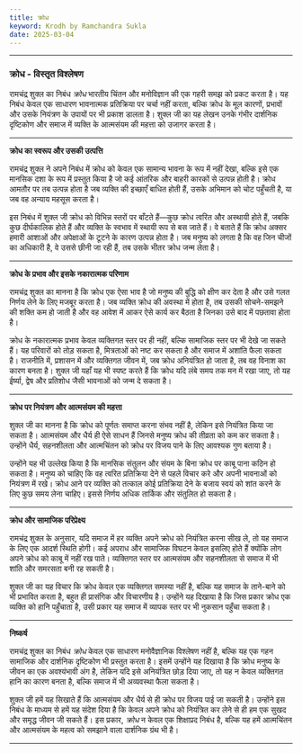 ```yaml
---
title: क्रोध
keyword: Krodh by Ramchandra Sukla
date: 2025-03-04
---
```


---

### क्रोध - विस्तृत विश्लेषण

रामचंद्र शुक्ल का निबंध _क्रोध_ भारतीय चिंतन और मनोविज्ञान की एक गहरी समझ को प्रकट करता है। यह निबंध केवल एक साधारण भावनात्मक प्रतिक्रिया पर चर्चा नहीं करता, बल्कि क्रोध के मूल कारणों, प्रभावों और उसके नियंत्रण के उपायों पर भी प्रकाश डालता है। शुक्ल जी का यह लेखन उनके गंभीर दार्शनिक दृष्टिकोण और समाज में व्यक्ति के आत्मसंयम की महत्ता को उजागर करता है।

---

**क्रोध का स्वरूप और उसकी उत्पत्ति**

रामचंद्र शुक्ल ने अपने निबंध में क्रोध को केवल एक सामान्य भावना के रूप में नहीं देखा, बल्कि इसे एक मानसिक दशा के रूप में प्रस्तुत किया है जो कई आंतरिक और बाहरी कारकों से उत्पन्न होती है। क्रोध आमतौर पर तब उत्पन्न होता है जब व्यक्ति की इच्छाएँ बाधित होती हैं, उसके अभिमान को चोट पहुँचती है, या जब वह अन्याय महसूस करता है।

इस निबंध में शुक्ल जी क्रोध को विभिन्न स्तरों पर बाँटते हैं—कुछ क्रोध त्वरित और अस्थायी होते हैं, जबकि कुछ दीर्घकालिक होते हैं और व्यक्ति के स्वभाव में स्थायी रूप से बस जाते हैं। वे बताते हैं कि क्रोध अक्सर हमारी आशाओं और अपेक्षाओं के टूटने के कारण उत्पन्न होता है। जब मनुष्य को लगता है कि वह जिन चीजों का अधिकारी है, वे उससे छीनी जा रही हैं, तब उसके भीतर क्रोध जन्म लेता है।

---

**क्रोध के प्रभाव और इसके नकारात्मक परिणाम**

रामचंद्र शुक्ल का मानना है कि क्रोध एक ऐसा भाव है जो मनुष्य की बुद्धि को क्षीण कर देता है और उसे गलत निर्णय लेने के लिए मजबूर करता है। जब व्यक्ति क्रोध की अवस्था में होता है, तब उसकी सोचने-समझने की शक्ति कम हो जाती है और वह आवेश में आकर ऐसे कार्य कर बैठता है जिनका उसे बाद में पछतावा होता है।

क्रोध के नकारात्मक प्रभाव केवल व्यक्तिगत स्तर पर ही नहीं, बल्कि सामाजिक स्तर पर भी देखे जा सकते हैं। यह परिवारों को तोड़ सकता है, मित्रताओं को नष्ट कर सकता है और समाज में अशांति फैला सकता है। राजनीति में, प्रशासन में और व्यक्तिगत जीवन में, जब क्रोध अनियंत्रित हो जाता है, तब वह विनाश का कारण बनता है। शुक्ल जी यहाँ यह भी स्पष्ट करते हैं कि क्रोध यदि लंबे समय तक मन में रखा जाए, तो यह ईर्ष्या, द्वेष और प्रतिशोध जैसी भावनाओं को जन्म दे सकता है।

---

**क्रोध पर नियंत्रण और आत्मसंयम की महत्ता**

शुक्ल जी का मानना है कि क्रोध को पूर्णतः समाप्त करना संभव नहीं है, लेकिन इसे नियंत्रित किया जा सकता है। आत्मसंयम और धैर्य ही ऐसे साधन हैं जिनसे मनुष्य क्रोध की तीव्रता को कम कर सकता है। उन्होंने धैर्य, सहनशीलता और आत्मचिंतन को क्रोध पर विजय पाने के लिए आवश्यक गुण बताया है।

उन्होंने यह भी उल्लेख किया है कि मानसिक संतुलन और संयम के बिना क्रोध पर काबू पाना कठिन हो सकता है। मनुष्य को चाहिए कि वह त्वरित प्रतिक्रिया देने से पहले विचार करे और अपनी भावनाओं को नियंत्रण में रखे। क्रोध आने पर व्यक्ति को तत्काल कोई प्रतिक्रिया देने के बजाय स्वयं को शांत करने के लिए कुछ समय लेना चाहिए। इससे निर्णय अधिक तार्किक और संतुलित हो सकता है।

---

**क्रोध और सामाजिक परिप्रेक्ष्य**

रामचंद्र शुक्ल के अनुसार, यदि समाज में हर व्यक्ति अपने क्रोध को नियंत्रित करना सीख ले, तो यह समाज के लिए एक आदर्श स्थिति होगी। कई अपराध और सामाजिक विघटन केवल इसलिए होते हैं क्योंकि लोग अपने क्रोध को काबू में नहीं रख पाते। व्यक्तिगत स्तर पर आत्मसंयम और सहनशीलता से समाज में भी शांति और समरसता बनी रह सकती है।

शुक्ल जी का यह विचार कि क्रोध केवल एक व्यक्तिगत समस्या नहीं है, बल्कि यह समाज के ताने-बाने को भी प्रभावित करता है, बहुत ही प्रासंगिक और विचारणीय है। उन्होंने यह दिखाया है कि जिस प्रकार क्रोध एक व्यक्ति को हानि पहुँचाता है, उसी प्रकार यह समाज में व्यापक स्तर पर भी नुकसान पहुँचा सकता है।

---

**निष्कर्ष**

रामचंद्र शुक्ल का निबंध _क्रोध_ केवल एक साधारण मनोवैज्ञानिक विश्लेषण नहीं है, बल्कि यह एक गहन सामाजिक और दार्शनिक दृष्टिकोण भी प्रस्तुत करता है। इसमें उन्होंने यह दिखाया है कि क्रोध मनुष्य के जीवन का एक अवश्यंभावी अंग है, लेकिन यदि इसे अनियंत्रित छोड़ दिया जाए, तो यह न केवल व्यक्तिगत हानि का कारण बनता है, बल्कि समाज में भी अव्यवस्था फैला सकता है।

शुक्ल जी हमें यह सिखाते हैं कि आत्मसंयम और धैर्य से ही क्रोध पर विजय पाई जा सकती है। उन्होंने इस निबंध के माध्यम से हमें यह संदेश दिया है कि केवल अपने क्रोध को नियंत्रित कर लेने से ही हम एक सुखद और समृद्ध जीवन जी सकते हैं। इस प्रकार, _क्रोध_ न केवल एक शिक्षाप्रद निबंध है, बल्कि यह हमें आत्मचिंतन और आत्मसंयम के महत्व को समझाने वाला दार्शनिक ग्रंथ भी है।

---
